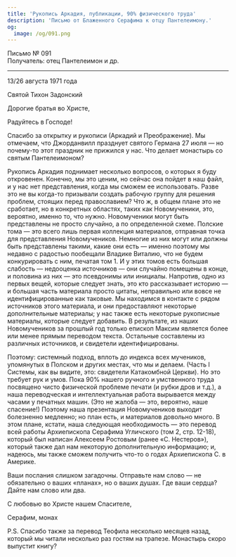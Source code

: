 ```yaml
---
title: 'Рукопись Аркадия, публикации, 90% физического труда'
description: 'Письмо от Блаженного Серафима к отцу Пантелеимону.'
og:
  image: /og/091.png
---
```


<div style={{textAlign:'right', fontFamily:'monospace'}}>Письмо № 091</div>
<div style={{textAlign:'left', fontFamily:'monospace'}}>Получатель: отец Пантелеимон и др.</div>

---

13/26 августа 1971 года

Святой Тихон Задонский

Дорогие братья во Христе,

Радуйтесь в Господе!

Спасибо за открытку и рукописи (Аркадий и Преображение). Мы отмечаем, что Джорданвилл празднует святого Германа 27 июля — но почему-то этот праздник не прижился у нас. Что делает монастырь со святым Пантелеимоном?

Рукопись Аркадия поднимает несколько вопросов, о которых я буду откровенен. Конечно, мы это ценим, но сейчас она пойдет в наш файл, и у нас нет представления, когда мы сможем ее использовать. Разве это не вы когда-то призывали создать рабочую группу для решения проблем, стоящих перед православием? Что ж, в общем плане это не сработает, но в конкретных областях, таких как Новомученики, это, вероятно, именно то, что нужно. Новомученики могут быть представлены не просто случайно, а по определенной схеме. Полские тома — это всего лишь первая коллекция материалов, отправная точка для представления Новомучеников. Немногие из них могут или должны быть представлены такими, какие они есть — именно поэтому мы недавно с радостью пообещали Владике Виталию, что не будем конкурировать с ним, печатая том 1. И у этих томов есть большая слабость — недооценка источников — они случайно помещены в конце, и половина из них — это псевдонимы или инициалы. Напротив, одно из первых вещей, которые следует знать, это кто рассказывает историю — и большая часть материала просто цитаты, неправильно или вовсе не идентифицированные как таковые. Мы находимся в контакте с рядом источников этого материала, и они предоставляют некоторые дополнительные материалы; у нас также есть некоторые рукописные материалы, которые следует добавить. В результате, из наших Новомучеников за прошлый год только епископ Максим является более или менее прямым переводом текста. Остальные составлены из различных источников, и свидетели идентифицированы.

Поэтому: системный подход, вплоть до индекса всех мучеников, упомянутых в Полском и других местах, что мы и делаем. (Часть I Системы, как вы видите, это: свидетели Катакомбной Церкви). Но это требует рук и умов. Пока 90% нашего ручного и умственного труда посвящено чисто физической проблеме печати (и рубки дров и т.д.), а наша переводческая и интеллектуальная работа вырывается между часами у печатных машин. (Это не жалоба — это, вероятно, наше спасение!) Поэтому наша презентация Новомучеников выходит болезненно медленно; но план есть, и материалов довольно много. В этом плане, кстати, наша следующая необходимость — это перевод всей работы Архиепископа Серафима Угличского (том 2, стр. 12-18), который был написан Алексеем Ростовым (ранее «С. Нестеров»), который также дал нам некоторую дополнительную информацию; и, надеюсь, мы также сможем получить что-то о годах Архиепископа С. в Америке.

Ваши послания слишком загадочны. Отправьте нам слово — не обязательно о ваших «планах», но о ваших душах. Где ваши сердца? Дайте нам слово или два.

С любовью во Христе нашем Спасителе,

Серафим, монах

P.S. Спасибо также за перевод Теофила несколько месяцев назад, который мы читали несколько раз гостям на трапезе. Монастырь скоро выпустит книгу?

